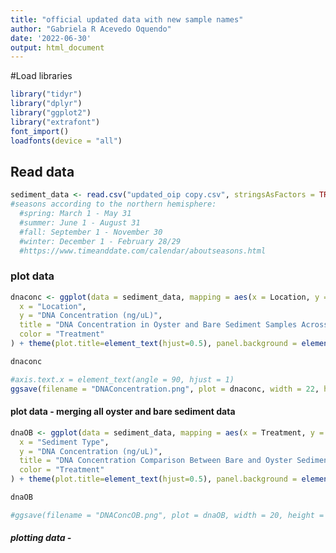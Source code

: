 ```yaml
---
title: "official updated data with new sample names"
author: "Gabriela R Acevedo Oquendo"
date: '2022-06-30'
output: html_document
---
```

#Load libraries
```r
library("tidyr")
library("dplyr")
library("ggplot2")
library("extrafont")
font_import()
loadfonts(device = "all")
```

## Read data
```r
sediment_data <- read.csv("updated_oip copy.csv", stringsAsFactors = TRUE)
#seasons according to the northern hemisphere:
  #spring: March 1 - May 31
  #summer: June 1 - August 31
  #fall: September 1 - November 30
  #winter: December 1 - February 28/29 
  #https://www.timeanddate.com/calendar/aboutseasons.html
```

### plot data
```r
dnaconc <- ggplot(data = sediment_data, mapping = aes(x = Location, y = DNA.Concentration.ng.uL)) + geom_point(mapping = aes(color=Treatment, shape = Treatment), position = position_jitterdodge()) + scale_color_manual(values = c("lightskyblue2", "plum3")) + geom_boxplot(alpha = 0.3, mapping = aes(color=Treatment), outlier.shape =  NA) + labs(
  x = "Location",
  y = "DNA Concentration (ng/uL)",
  title = "DNA Concentration in Oyster and Bare Sediment Samples Across Locations",
  color = "Treatment"
) + theme(plot.title=element_text(hjust=0.5), panel.background = element_rect(fill = "ivory2"), text = element_text(family = "Times New Roman", size=12))

dnaconc

#axis.text.x = element_text(angle = 90, hjust = 1)
ggsave(filename = "DNAConcentration.png", plot = dnaconc, width = 22, height = 12, dpi = 300, units = "cm")
```

#### plot data - merging all oyster and bare sediment data
```r
dnaOB <- ggplot(data = sediment_data, mapping = aes(x = Treatment, y = DNA.Concentration.ng.uL)) + geom_point(mapping = aes(color=Treatment, shape = Treatment), position = position_jitterdodge()) + scale_color_manual(values = c("lightskyblue2", "plum3")) + geom_boxplot(alpha = 0.3, mapping = aes(color=Treatment), outlier.shape = NA) + labs(
  x = "Sediment Type",
  y = "DNA Concentration (ng/uL)",
  title = "DNA Concentration Comparison Between Bare and Oyster Sediments",
  color = "Treatment"
) + theme(plot.title=element_text(hjust=0.5), panel.background = element_rect(fill = "ivory2"), text = element_text(family = "Times New Roman", size=12))

dnaOB

#ggsave(filename = "DNAConcOB.png", plot = dnaOB, width = 20, height = 15, dpi = 300, units = "cm")
```

##### plotting data - 
```r

```


